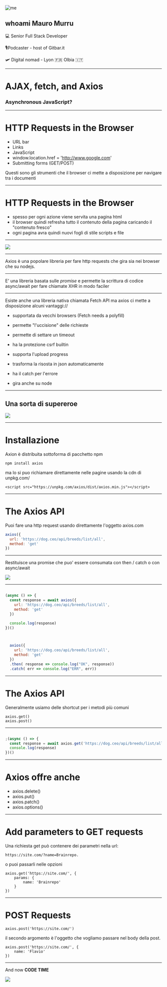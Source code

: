 



<Split>

<img alt="me" src="http://www.gitbar.it/static/151751c7a7795ca87f026014fc95f835/2a4de/me.png" />


## whoami  Mauro Murru

 💻 Senior Full Stack Developer

 🎙Podcaster - host of Gitbar.it

 🛩 Digital nomad - Lyon 🇫🇷 Olbia 🇮🇹


</Split>

---

<Layout>


# AJAX, fetch, and Axios
### Asynchronous JavaScript?

</Layout>

---

<Layout>


# HTTP Requests in the Browser

- URL bar
- Links
- JavaScript
- window.location.href = 'http://www.google.com'
- Submitting forms (GET/POST)

Questi sono gli strumenti che il browser ci mette a disposizione per navigare tra i documenti

</Layout>

---

<Layout>


# HTTP Requests in the Browser

- spesso per ogni azione viene servita una pagina html
- il browser quindi refresha tutto il contenuto della pagina caricando il "contenuto fresco"
- ogni pagina avra quindi nuovi fogli di stile scripts e file

</Layout>

---

<Layout>
    <img src="https://ss-pics.s3.eu-west-1.amazonaws.com/files/935166/page-1_99we.jpg?1568799996" />
</Layout>   

---

<Layout>

Axios è una popolare libreria per fare http requests che gira sia nei browser che su nodejs.

</Layout>

---

<Layout>

E' una libreria basata sulle *promise* e permette la scrittura di codice async/await per fare chiamate XHR in modo faciler

</Layout>

---

<Layout>

Esiste anche una libreria nativa chiamata Fetch API ma axios ci mette a disposizione alcuni vantaggi://

- supportata da vecchi browsers (Fetch needs a polyfill)

- permette "l'uccisione" delle richieste

- permette di settare un timeout

- ha la protezione csrf builtin

- supporta l'upload progress 

- trasforma la risosta in json automaticamente

- ha il catch per l'errore

- gira anche su node

</Layout>

---

<Split>

## Una sorta di supereroe

<img src="https://media.giphy.com/media/3Gij38skUDBvy/giphy.gif" />

</Split>

---

# Installazione 

Axion è distribuita sottoforma di pacchetto npm 

    npm install axios

ma lo si puo richiamare direttamente nelle pagine usando la cdn di unpkg.com/

    <script src="https://unpkg.com/axios/dist/axios.min.js"></script>

---

# The Axios API

Puoi fare una http request usando direttamente l'oggetto axios.com

```js
axios({
  url: 'https://dog.ceo/api/breeds/list/all',
  method: 'get'
})
```

---

<Split>

Restituisce una promise che puo' essere consumata con then / catch o con async/await

<img src="https://media.giphy.com/media/GFtJhEvG3681y/giphy.gif" />

</Split>

---

<CodeSurfer>

```js

(async () => {
  const response = await axios({
    url: 'https://dog.ceo/api/breeds/list/all',
    method: 'get'
  })

  console.log(response)
})()
````


```js


  axios({
    url: 'https://dog.ceo/api/breeds/list/all',
    method: 'get'
  })
  .then( response => console.log("OK", response))
  .catch( err => console.log("ERR", err))
````

</CodeSurfer>

---

# The Axios API

Generalmente usiamo delle shortcut per i metodi più comuni

    axios.get()
    axios.post()

---

<CodeSurfer>

```js

;(async () => {
  const response = await axios.get('https://dog.ceo/api/breeds/list/all')
  console.log(response)
})()

````

</CodeSurfer>

---

# Axios offre anche 

- axios.delete()
- axios.put()
- axios.patch()
- axios.options()

---

# Add parameters to GET requests

Una richiesta get può contenere dei parametri nella url: 

    https://site.com/?name=Brainrepo.

o puoi passarli nelle opzioni

    axios.get('https://site.com/', {
        params: {
            name: 'Brainrepo'
        }
    })

---

# POST Requests

    axios.post('https://site.com/')

il secondo argomento è l'oggetto che vogliamo passare nel body della post.

    axios.post('https://site.com/', {
        name: 'Flavio'
    })

---

<Layout>

<Split>

And now **CODE TIME** 

<img src="https://media.giphy.com/media/KfwyWfTwMu1FG0XhO8/giphy.gif" />

</Split>
</Layout>


